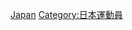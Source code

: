 {{Commons category|Bodybuilders from Japan}}

[[Category:各國健美運動員|Japan]]
[[Category:日本運動員|Category:日本運動員]]